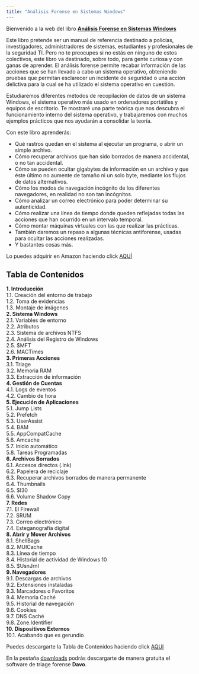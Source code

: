 ```yaml
---
title: "Análisis Forense en Sistemas Windows"
---
```



Bienvenido a la web del libro [__Análisis Forense en Sistemas Windows__](https://www.amazon.es)

Este libro pretende ser un manual de referencia destinado a policías, investigadores, administradores de sistemas, estudiantes y profesionales de la seguridad TI. Pero no te preocupes si no estás en ninguno de estos colectivos, este libro va destinado, sobre todo, para gente curiosa y con ganas de aprender.
El análisis forense permite recabar información de las acciones que se han llevado a cabo un sistema operativo, obteniendo pruebas que permitan esclarecer un incidente de seguridad o una acción delictiva para la cual se ha utilizado el sistema operativo en cuestión.

Estudiaremos diferentes métodos de recopilación de datos de un sistema Windows, el sistema operativo más usado en ordenadores portátiles y equipos de escritorio. Te mostraré una parte teórica que nos descubra el funcionamiento interno del sistema operativo, y trabajaremos con muchos ejemplos prácticos que nos ayudarán a consolidar la teoría. 

 
Con este libro aprenderás:

- Qué rastros quedan en el sistema al ejecutar un programa, o abrir un simple archivo.
- Cómo recuperar archivos que han sido borrados de manera accidental, o no tan accidental.
- Cómo se pueden ocultar gigabytes de información en un archivo y que éste último no aumente de tamaño ni un solo byte, mediante los flujos de datos alternativos.
- Cómo los modos de navegación incógnito de los diferentes navegadores, en realidad no son tan incógnitos.
- Cómo analizar un correo electrónico para poder determinar su autenticidad.
- Cómo realizar una línea de tiempo donde queden reflejadas todas las acciones que han ocurrido en un intervalo temporal.
- Cómo montar máquinas virtuales con las que realizar las prácticas.
- También daremos un repaso a algunas técnicas antiforense, usadas para ocultar las acciones realizadas.
- Y bastantes cosas más.

Lo puedes adquirir en Amazon haciendo click <bold><a href="https://www.amazon.es" target="_blank">AQUÍ</a></bold>

## Tabla de Contenidos

__1. Introducción__  
    1.1. Creación del entorno de trabajo  
    1.2. Toma de evidencias  
    1.3. Montaje de imágenes  
__2. Sistema Windows__  
2.1. Variables de entorno  
2.2. Atributos  
2.3. Sistema de archivos NTFS  
2.4. Análisis del Registro de Windows  
2.5. $MFT  
2.6. MACTimes  
__3. Primeras Acciones__  
3.1. Triage  
3.2. Memoria RAM  
3.3. Extracción de información  
__4. Gestión de Cuentas__  
4.1. Logs de eventos  
4.2. Cambio de hora  
__5. Ejecución de Aplicaciones__  
5.1. Jump Lists  
5.2. Prefetch  
5.3. UserAssist  
5.4. BAM  
5.5. AppCompatCache  
5.6. Amcache  
5.7. Inicio automático  
5.8. Tareas Programadas  
__6. Archivos Borrados__  
6.1. Accesos directos (.lnk)  
6.2. Papelera de reciclaje  
6.3. Recuperar archivos borrados de manera permanente  
6.4. Thumbnails  
6.5. $I30  
6.6. Volume Shadow Copy  
__7. Redes__  
7.1. El Firewall  
7.2. SRUM  
7.3. Correo electrónico  
7.4. Esteganografía digital  
__8. Abrir y Mover Archivos__  
8.1. ShellBags  
8.2. MUICache  
8.3. Línea de tiempo  
8.4. Historial de actividad de Windows 10  
8.5. $UsnJrnl  
__9. Navegadores__  
9.1. Descargas de archivos  
9.2. Extensiones instaladas  
9.3. Marcadores o Favoritos  
9.4. Memoria Caché  
9.5. Historial de navegación  
9.6. Cookies  
9.7. DNS Caché  
9.8. Zone.Identifier  
__10. Dispositivos Externos__  
10.1. Acabando que es gerundio  

Puedes descargarte la Tabla de Contenidos haciendo click [AQUI](https://www.dropbox.com/s/8pbbzwbu5ubuqrr/Tabla%20de%20Contenido.pdf?dl=1)

En la pestaña [downloads](../downloads.html) podrás descargarte de manera gratuita el software de triage forense __Davo__.